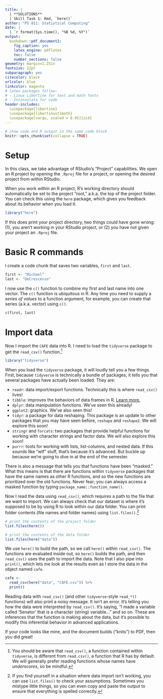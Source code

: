 ```yaml
---
title: |
  | **SOLUTIONS** 
  | Skill Task 1: Rmd, `here()`
author: "PS 811: Statistical Computing"
date: |
  | `r format(Sys.time(), "%B %d, %Y")`
output: 
  bookdown::pdf_document2:
    fig_caption: yes
    latex_engine: pdflatex
    toc: false
    number_sections: false
geometry: margin=1.25in
fontsize: 12pt
subparagraph: yes
citecolor: black
urlcolor: blue
linkcolor: magenta
# latex packages follow:
# - Linux Libertine for text and math fonts 
# - Inconsolata for code
header-includes:
  \usepackage{libertine}
  \usepackage{libertinust1math}
  \usepackage[varqu, scaled = 0.95]{zi4}
---
```



<!-- Hi! I am a Markdown comment. -->

<!-- 
You can break a markdown comment
across
multiple lines
 -->


```r
# show code and R output in the same code block
knitr::opts_chunk$set(collapse = TRUE)
```



# Setup

In this class, we take advantage of RStudio's "Project" capabilities. We open an R project by opening the `.Rproj` file for a project, or opening the desired project from within RStudio. 

When you work within an R project, R's working directory should automatically be set to the project "root," a.k.a.\ the top of the project folder. You can check this using the `here` package, which gives you feedback about its behavior when you load it.

```r
library("here")
```

If this does print your project directory, two things could have gone wrong: (1), you aren't working in your RStudio project, or (2) you have not given your project an `.Rproj` file.


# Basic R commands

I create a code chunk that saves two variables, `first` and `last`.

```r
first <- "Michael"
last <- "DeCrescenzo"
```

I now use the `c()` function to combine my first and last name into one vector. The `c()` function is ubiquitous in R. Any time you need to supply a _series of values_ to a function argument, for example, you can create that series (a.k.a.\ vector) using `c()`.

```r
c(first, last)
```

# Import data

Now I import the `CAFE` data into R. I need to load the `tidyverse` package to get the `read_csv()` function.^[
  You should be aware that `read_csv()`, a function contained within `tidyverse`, is different from `read.csv()`, a function that R has by default. We will generally prefer reading functions whose names have _underscores_, so be mindful.
]

```r
library("tidyverse")
```

When you load the `tidyverse` package, it will loudly tell you a few things. First, because `tidyverse` is technically a bundle of packages, it tells you that several packages have actually been loaded. They are:

- `readr`: data import/export functions. Technically this is where `read_csv()` lives! 
- `tibble`: improves the behaviors of data frames in R. [Learn more.](https://cran.r-project.org/web/packages/tibble/vignettes/tibble.html)
- `dplyr`: data manipulation functions. We've seen this already!
- `ggplot2`: graphics. We've also seen this!
- `tidyr`: a package for data reshaping. This package is an update to other packages that you may have seen before, `reshape` and `reshape2`. We will explore this soon!
- `stringr` and `forcats`: two packages that provide helpful functions for working with character strings and factor data. We will also explore this soon!
- `purrr`: tools for working with lists, list-columns, and nested data. If this sounds like "wtf" stuff, that's because it's advanced. But buckle up because we're going to dive in at the end of the semester.

There is also a message that tells you that functions have been "masked." What this means is that there are functions within `tidyverse` packages that have the same names as other R functions, and so the new functions are prioritized over the old functions. Never fear; you can always access a masked function by typing `package_name::function_name()`.

Now I read the data using `read_csv()`, which requires a path to the file that we want to import. We can always check that our dataset is where it's supposed to be by using R to look within our data folder. You can print folder contents (file names and folder names) using `list.files()`.^[
  If you find yourself in a situation where data import isn't working, you can use `list.files()` to check your assumptions. Sometimes you mistype little things, so you can even copy and paste the output to ensure that everything is spelled correctly.
]



```r
# print the contents of the project folder
list.files(here())

# print the contents of the data folder
list.files(here("data"))
```

We use `here()` to build the path, so we call `here()` within `read_csv()`. The functions are evaluated inside out, so `here()` builds the path, and then `read_csv()` uses the path to import the data. Note that I also pipe into `print()`, which lets me look at the results even as I store the data in the object named `cafe`.

```r
cafe <- 
  read_csv(here("data", "CAFE.csv")) %>%
  print()
```

Reading data with `read_csv()` (and other `tidyverse`-style `read_*()` functions) will also print a noisy message. It isn't an error. It's telling you how the data were interpreted by `read_csv()`. It's saying, "I made a variable called 'Senator' that is a character (string) variable..." and so on. These are inferences that the function is making about the data, but it's possible to modify this inferential behavior in advanced applications.

If your code looks like mine, and the document builds ("knits") to PDF, then you did great! 

